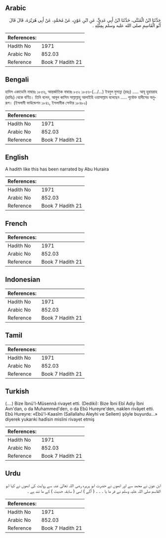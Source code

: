 ## Arabic


<div dir="rtl" lang="ar" style={{fontSize:'larger',backgroundColor:'#f8f9fa',padding:20}}>
حَدَّثَنَا ابْنُ الْمُثَنَّى، حَدَّثَنَا ابْنُ أَبِي عَدِيٍّ، عَنِ ابْنِ عَوْنٍ، عَنْ مُحَمَّدٍ، عَنْ أَبِي هُرَيْرَةَ، قَالَ قَالَ أَبُو الْقَاسِمِ صلى الله عليه وسلم بِمِثْلِهِ ‏.‏
</div>
<div style={{backgroundColor:'#f8f9fa',padding:20, marginBottom: 10}}><table> <thead> <tr> <th>References:</th> <th></th> </tr> </thead> <tbody><tr><td>Hadith No</td><td>1971</td></tr><tr><td>Arabic No</td><td>852.03</td></tr><tr><td>Reference</td><td>Book 7 Hadith 21</td></tr></tbody></table></div>

## Bengali


<div dir="ltr" lang="bn" style={{fontSize:'larger',backgroundColor:'#f8f9fa',padding:20}}>
হাদিস একাডেমি নাম্বারঃ ১৮৫৬, আন্তর্জাতিক নাম্বারঃ ৮৫২ ১৮৫৬-(.../...) ইবনুল মুসান্না (রহঃ) ..... আবূ হুরায়রাহ (রাযিঃ) থেকে বর্ণিত। তিনি বলেন, আবূল কাসিম সাল্লাল্লাহু আলাইহি ওয়াসাল্লাম বলেছেন ..... পূর্বোক্ত হাদীসের অনুরূপ। (ইসলামী ফাউন্ডেশন ১৮৪১, ইসলামীক সেন্টার ১৮৪৮০)
</div>
<div style={{backgroundColor:'#f8f9fa',padding:20, marginBottom: 10}}><table> <thead> <tr> <th>References:</th> <th></th> </tr> </thead> <tbody><tr><td>Hadith No</td><td>1971</td></tr><tr><td>Arabic No</td><td>852.03</td></tr><tr><td>Reference</td><td>Book 7 Hadith 21</td></tr></tbody></table></div>

## English


<div dir="ltr" lang="en" style={{fontSize:'larger',backgroundColor:'#f8f9fa',padding:20}}>
A hadith like this has been narrated by Abu Huraira
</div>
<div style={{backgroundColor:'#f8f9fa',padding:20, marginBottom: 10}}><table> <thead> <tr> <th>References:</th> <th></th> </tr> </thead> <tbody><tr><td>Hadith No</td><td>1971</td></tr><tr><td>Arabic No</td><td>852.03</td></tr><tr><td>Reference</td><td>Book 7 Hadith 21</td></tr></tbody></table></div>

## French


<div dir="ltr" lang="fr" style={{fontSize:'larger',backgroundColor:'#f8f9fa',padding:20}}>

</div>
<div style={{backgroundColor:'#f8f9fa',padding:20, marginBottom: 10}}><table> <thead> <tr> <th>References:</th> <th></th> </tr> </thead> <tbody><tr><td>Hadith No</td><td>1971</td></tr><tr><td>Arabic No</td><td>852.03</td></tr><tr><td>Reference</td><td>Book 7 Hadith 21</td></tr></tbody></table></div>

## Indonesian


<div dir="ltr" lang="id" style={{fontSize:'larger',backgroundColor:'#f8f9fa',padding:20}}>

</div>
<div style={{backgroundColor:'#f8f9fa',padding:20, marginBottom: 10}}><table> <thead> <tr> <th>References:</th> <th></th> </tr> </thead> <tbody><tr><td>Hadith No</td><td>1971</td></tr><tr><td>Arabic No</td><td>852.03</td></tr><tr><td>Reference</td><td>Book 7 Hadith 21</td></tr></tbody></table></div>

## Tamil


<div dir="ltr" lang="ta" style={{fontSize:'larger',backgroundColor:'#f8f9fa',padding:20}}>

</div>
<div style={{backgroundColor:'#f8f9fa',padding:20, marginBottom: 10}}><table> <thead> <tr> <th>References:</th> <th></th> </tr> </thead> <tbody><tr><td>Hadith No</td><td>1971</td></tr><tr><td>Arabic No</td><td>852.03</td></tr><tr><td>Reference</td><td>Book 7 Hadith 21</td></tr></tbody></table></div>

## Turkish


<div dir="ltr" lang="tr" style={{fontSize:'larger',backgroundColor:'#f8f9fa',padding:20}}>
(….) Bize İbnü'l-Müsennâ rivayet etti. (Dediki): Bize İbni Ebî Adiy İbni Avn'dan, o da Muhammed'den, o da Ebû Hureyre'den, naklen rivâyet etti. Ebû Hureyre: «Ebû'l-Kaasîm (Sallallahu Aleyhi ve Sellem) şöyle buyurdu...» diyerek yukarıki hadîsin mislini rivayet etmiş
</div>
<div style={{backgroundColor:'#f8f9fa',padding:20, marginBottom: 10}}><table> <thead> <tr> <th>References:</th> <th></th> </tr> </thead> <tbody><tr><td>Hadith No</td><td>1971</td></tr><tr><td>Arabic No</td><td>852.03</td></tr><tr><td>Reference</td><td>Book 7 Hadith 21</td></tr></tbody></table></div>

## Urdu


<div dir="rtl" lang="ur" style={{fontSize:'larger',backgroundColor:'#f8f9fa',padding:20}}>
ابن عون نے محمد سے اور انھوں نے حضرت ابو ہریرہ رضی اللہ تعالیٰ عنہ سے روایت کی انھوں نے کہا ابو القاسم صلی اللہ علیہ وسلم نے فر ما یا ۔ ۔ ۔ ( آگے ) اسی ( سابقہ حدیث ) کے ما نند ہے ۔
</div>
<div style={{backgroundColor:'#f8f9fa',padding:20, marginBottom: 10}}><table> <thead> <tr> <th>References:</th> <th></th> </tr> </thead> <tbody><tr><td>Hadith No</td><td>1971</td></tr><tr><td>Arabic No</td><td>852.03</td></tr><tr><td>Reference</td><td>Book 7 Hadith 21</td></tr></tbody></table></div>